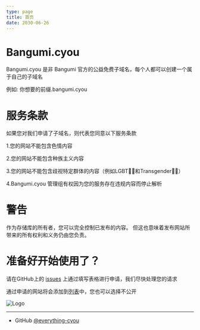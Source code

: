 ```yaml
---
type: page
title: 首页
date: 2030-06-26
---
```


# Bangumi.cyou

Bangumi.cyou 是非 Bangumi 官方的公益免费子域名，每个人都可以创建一个属于自己的子域名

例如: 你想要的前缀.bangumi.cyou

# 服务条款
如果您对我们申请了子域名，则代表您同意以下服务条款

1.您的网站不能包含色情内容

2.您的网站不能包含种族主义内容

3.您的网站不能包含歧视特定群体的内容（例如LGBT🏳️‍🌈和Transgender🏳️‍⚧️）

4.Bangumi.cyou 管理组有权因为您的服务存在违规内容而停止解析

# 警告
作为存储库的所有者，您可以完全控制已发布的内容。 但这也意味着发布网站所带来的所有权利和义务仍由您负责。

# 准备好开始使用了？
请在GitHub上的 [issues](https://github.com/everything-cyou/bangumidotcyou/issues) 上通过填写表格进行申请，我们尽快处理您的请求

通过申请的网站将会添加到[列表](https://www.bangumi.cyou/websites)中，您也可以选择不公开


<Image
  src="/images/Bangumi.png"
  alt="Logo"
  width={135}
  height={35}
  priority
/>


---

- GitHub [@everything-cyou](https://github.com/everything-cyou/bangumidotcyou)
